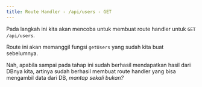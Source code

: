 ```yaml
---
title: Route Handler - /api/users - GET
---
```


Pada langkah ini kita akan mencoba untuk membuat route handler untuk `GET /api/users`.

Route ini akan memanggil fungsi `getUsers` yang sudah kita buat sebelumnya.

Nah, apabila sampai pada tahap ini sudah berhasil mendapatkan hasil dari DBnya kita, artinya sudah berhasil membuat route handler yang bisa mengambil data dari DB, _mantap sekali bukan?_
